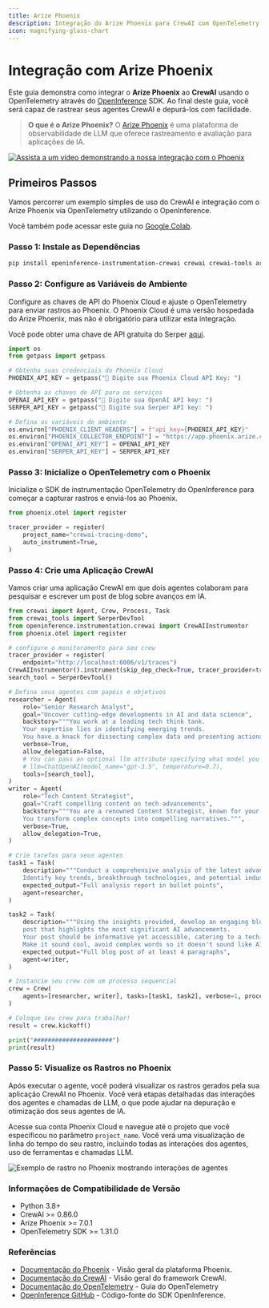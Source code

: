 ```yaml
---
title: Arize Phoenix
description: Integração do Arize Phoenix para CrewAI com OpenTelemetry e OpenInference
icon: magnifying-glass-chart
---
```


# Integração com Arize Phoenix

Este guia demonstra como integrar o **Arize Phoenix** ao **CrewAI** usando o OpenTelemetry através do [OpenInference](https://github.com/openinference/openinference) SDK. Ao final deste guia, você será capaz de rastrear seus agentes CrewAI e depurá-los com facilidade.

> **O que é o Arize Phoenix?** O [Arize Phoenix](https://phoenix.arize.com) é uma plataforma de observabilidade de LLM que oferece rastreamento e avaliação para aplicações de IA.

[![Assista a um vídeo demonstrando a nossa integração com o Phoenix](https://storage.googleapis.com/arize-assets/fixtures/setup_crewai.png)](https://www.youtube.com/watch?v=Yc5q3l6F7Ww)

## Primeiros Passos

Vamos percorrer um exemplo simples de uso do CrewAI e integração com o Arize Phoenix via OpenTelemetry utilizando o OpenInference.

Você também pode acessar este guia no [Google Colab](https://colab.research.google.com/github/Arize-ai/phoenix/blob/main/tutorials/tracing/crewai_tracing_tutorial.ipynb).

### Passo 1: Instale as Dependências

```bash
pip install openinference-instrumentation-crewai crewai crewai-tools arize-phoenix-otel
```

### Passo 2: Configure as Variáveis de Ambiente

Configure as chaves de API do Phoenix Cloud e ajuste o OpenTelemetry para enviar rastros ao Phoenix. O Phoenix Cloud é uma versão hospedada do Arize Phoenix, mas não é obrigatório para utilizar esta integração.

Você pode obter uma chave de API gratuita do Serper [aqui](https://serper.dev/).

```python
import os
from getpass import getpass

# Obtenha suas credenciais do Phoenix Cloud
PHOENIX_API_KEY = getpass("🔑 Digite sua Phoenix Cloud API Key: ")

# Obtenha as chaves de API para os serviços
OPENAI_API_KEY = getpass("🔑 Digite sua OpenAI API key: ")
SERPER_API_KEY = getpass("🔑 Digite sua Serper API key: ")

# Defina as variáveis de ambiente
os.environ["PHOENIX_CLIENT_HEADERS"] = f"api_key={PHOENIX_API_KEY}"
os.environ["PHOENIX_COLLECTOR_ENDPOINT"] = "https://app.phoenix.arize.com" # Phoenix Cloud, altere para seu endpoint se estiver utilizando uma instância self-hosted
os.environ["OPENAI_API_KEY"] = OPENAI_API_KEY
os.environ["SERPER_API_KEY"] = SERPER_API_KEY
```

### Passo 3: Inicialize o OpenTelemetry com o Phoenix

Inicialize o SDK de instrumentação OpenTelemetry do OpenInference para começar a capturar rastros e enviá-los ao Phoenix. 

```python
from phoenix.otel import register

tracer_provider = register(
    project_name="crewai-tracing-demo",
    auto_instrument=True,
)
```

### Passo 4: Crie uma Aplicação CrewAI

Vamos criar uma aplicação CrewAI em que dois agentes colaboram para pesquisar e escrever um post de blog sobre avanços em IA.

```python
from crewai import Agent, Crew, Process, Task
from crewai_tools import SerperDevTool
from openinference.instrumentation.crewai import CrewAIInstrumentor
from phoenix.otel import register

# configure o monitoramento para seu crew
tracer_provider = register(
    endpoint="http://localhost:6006/v1/traces")
CrewAIInstrumentor().instrument(skip_dep_check=True, tracer_provider=tracer_provider)
search_tool = SerperDevTool()

# Defina seus agentes com papéis e objetivos
researcher = Agent(
    role="Senior Research Analyst",
    goal="Uncover cutting-edge developments in AI and data science",
    backstory="""You work at a leading tech think tank.
    Your expertise lies in identifying emerging trends.
    You have a knack for dissecting complex data and presenting actionable insights.""",
    verbose=True,
    allow_delegation=False,
    # You can pass an optional llm attribute specifying what model you wanna use.
    # llm=ChatOpenAI(model_name="gpt-3.5", temperature=0.7),
    tools=[search_tool],
)
writer = Agent(
    role="Tech Content Strategist",
    goal="Craft compelling content on tech advancements",
    backstory="""You are a renowned Content Strategist, known for your insightful and engaging articles.
    You transform complex concepts into compelling narratives.""",
    verbose=True,
    allow_delegation=True,
)

# Crie tarefas para seus agentes
task1 = Task(
    description="""Conduct a comprehensive analysis of the latest advancements in AI in 2024.
    Identify key trends, breakthrough technologies, and potential industry impacts.""",
    expected_output="Full analysis report in bullet points",
    agent=researcher,
)

task2 = Task(
    description="""Using the insights provided, develop an engaging blog
    post that highlights the most significant AI advancements.
    Your post should be informative yet accessible, catering to a tech-savvy audience.
    Make it sound cool, avoid complex words so it doesn't sound like AI.""",
    expected_output="Full blog post of at least 4 paragraphs",
    agent=writer,
)

# Instancie seu crew com um processo sequencial
crew = Crew(
    agents=[researcher, writer], tasks=[task1, task2], verbose=1, process=Process.sequential
)

# Coloque seu crew para trabalhar!
result = crew.kickoff()

print("######################")
print(result)
```

### Passo 5: Visualize os Rastros no Phoenix

Após executar o agente, você poderá visualizar os rastros gerados pela sua aplicação CrewAI no Phoenix. Você verá etapas detalhadas das interações dos agentes e chamadas de LLM, o que pode ajudar na depuração e otimização dos seus agentes de IA.

Acesse sua conta Phoenix Cloud e navegue até o projeto que você especificou no parâmetro `project_name`. Você verá uma visualização de linha do tempo do seu rastro, incluindo todas as interações dos agentes, uso de ferramentas e chamadas LLM.

![Exemplo de rastro no Phoenix mostrando interações de agentes](https://storage.googleapis.com/arize-assets/fixtures/crewai_traces.png)


### Informações de Compatibilidade de Versão
- Python 3.8+
- CrewAI >= 0.86.0
- Arize Phoenix >= 7.0.1
- OpenTelemetry SDK >= 1.31.0


### Referências
- [Documentação do Phoenix](https://docs.arize.com/phoenix/) - Visão geral da plataforma Phoenix.
- [Documentação do CrewAI](https://docs.crewai.com/) - Visão geral do framework CrewAI.
- [Documentação do OpenTelemetry](https://opentelemetry.io/docs/) - Guia do OpenTelemetry
- [OpenInference GitHub](https://github.com/openinference/openinference) - Código-fonte do SDK OpenInference.